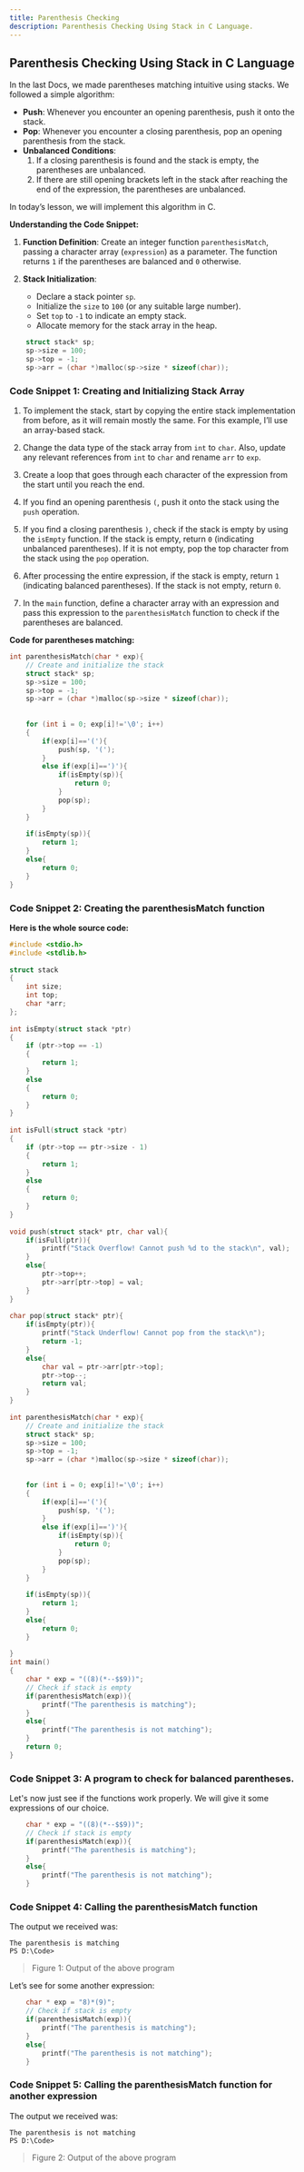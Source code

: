 ---
title: Parenthesis Checking
description: Parenthesis Checking Using Stack in C Language.
---

## Parenthesis Checking Using Stack in C Language

In the last Docs, we made parentheses matching intuitive using stacks. We followed a simple algorithm:

- **Push**: Whenever you encounter an opening parenthesis, push it onto the stack.
- **Pop**: Whenever you encounter a closing parenthesis, pop an opening parenthesis from the stack.
- **Unbalanced Conditions**:
    1. If a closing parenthesis is found and the stack is empty, the parentheses are unbalanced.
    2. If there are still opening brackets left in the stack after reaching the end of the expression, the parentheses are unbalanced.

In today’s lesson, we will implement this algorithm in C.

**Understanding the Code Snippet:**

1. **Function Definition**: Create an integer function `parenthesisMatch`, passing a character array (`expression`) as a parameter. The function returns `1` if the parentheses are balanced and `0` otherwise.
   
2. **Stack Initialization**:
   - Declare a stack pointer `sp`.
   - Initialize the `size` to `100` (or any suitable large number).
   - Set `top` to `-1` to indicate an empty stack.
   - Allocate memory for the stack array in the heap.
```C
    struct stack* sp;
    sp->size = 100;
    sp->top = -1;
    sp->arr = (char *)malloc(sp->size * sizeof(char));
```

### Code Snippet 1: Creating and Initializing Stack Array

1. To implement the stack, start by copying the entire stack implementation from before, as it will remain mostly the same. For this example, I’ll use an array-based stack.

2. Change the data type of the stack array from `int` to `char`. Also, update any relevant references from `int` to `char` and rename `arr` to `exp`.

3. Create a loop that goes through each character of the expression from the start until you reach the end.

4. If you find an opening parenthesis `(`, push it onto the stack using the `push` operation.

5. If you find a closing parenthesis `)`, check if the stack is empty by using the `isEmpty` function. If the stack is empty, return `0` (indicating unbalanced parentheses). If it is not empty, pop the top character from the stack using the `pop` operation.

6. After processing the entire expression, if the stack is empty, return `1` (indicating balanced parentheses). If the stack is not empty, return `0`.

7. In the `main` function, define a character array with an expression and pass this expression to the `parenthesisMatch` function to check if the parentheses are balanced.

**Code for parentheses matching:**

```C
int parenthesisMatch(char * exp){
    // Create and initialize the stack
    struct stack* sp;
    sp->size = 100;
    sp->top = -1;
    sp->arr = (char *)malloc(sp->size * sizeof(char));
 
 
    for (int i = 0; exp[i]!='\0'; i++)
    {
        if(exp[i]=='('){
            push(sp, '(');
        }
        else if(exp[i]==')'){
            if(isEmpty(sp)){
                return 0;
            }
            pop(sp); 
        }
    }
 
    if(isEmpty(sp)){
        return 1;
    }
    else{
        return 0;
    } 
}
```

### Code Snippet 2: Creating the parenthesisMatch function

**Here is the whole source code:**
```C
#include <stdio.h>
#include <stdlib.h>
 
struct stack
{
    int size;
    int top;
    char *arr;
};
 
int isEmpty(struct stack *ptr)
{
    if (ptr->top == -1)
    {
        return 1;
    }
    else
    {
        return 0;
    }
}
 
int isFull(struct stack *ptr)
{
    if (ptr->top == ptr->size - 1)
    {
        return 1;
    }
    else
    {
        return 0;
    }
}
 
void push(struct stack* ptr, char val){
    if(isFull(ptr)){
        printf("Stack Overflow! Cannot push %d to the stack\n", val);
    }
    else{
        ptr->top++;
        ptr->arr[ptr->top] = val;
    }
}
 
char pop(struct stack* ptr){
    if(isEmpty(ptr)){
        printf("Stack Underflow! Cannot pop from the stack\n");
        return -1;
    }
    else{
        char val = ptr->arr[ptr->top];
        ptr->top--;
        return val;
    }
}
 
int parenthesisMatch(char * exp){
    // Create and initialize the stack
    struct stack* sp;
    sp->size = 100;
    sp->top = -1;
    sp->arr = (char *)malloc(sp->size * sizeof(char));
 
 
    for (int i = 0; exp[i]!='\0'; i++)
    {
        if(exp[i]=='('){
            push(sp, '(');
        }
        else if(exp[i]==')'){
            if(isEmpty(sp)){
                return 0;
            }
            pop(sp); 
        }
    }
 
    if(isEmpty(sp)){
        return 1;
    }
    else{
        return 0;
    }
    
}
int main()
{
    char * exp = "((8)(*--$$9))";
    // Check if stack is empty
    if(parenthesisMatch(exp)){
        printf("The parenthesis is matching");
    }
    else{
        printf("The parenthesis is not matching");
    }
    return 0;
}
```

### Code Snippet 3: A program to check for balanced parentheses.

Let's now just see if the functions work properly. We will give it some expressions of our choice. 

```C
    char * exp = "((8)(*--$$9))";
    // Check if stack is empty
    if(parenthesisMatch(exp)){
        printf("The parenthesis is matching");
    }
    else{
        printf("The parenthesis is not matching");
    }
```

### Code Snippet 4: Calling the parenthesisMatch function

The output we received was:

```
The parenthesis is matching
PS D:\Code>
```

> Figure 1: Output of the above program

Let’s see for some another expression:
```C
    char * exp = "8)*(9)";
    // Check if stack is empty
    if(parenthesisMatch(exp)){
        printf("The parenthesis is matching");
    }
    else{
        printf("The parenthesis is not matching");
    }
```

### Code Snippet 5: Calling the parenthesisMatch function for another expression

The output we received was:

```
The parenthesis is not matching
PS D:\Code>
```
> Figure 2: Output of the above program

